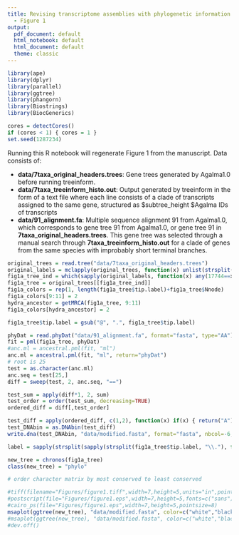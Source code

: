 ```yaml
---
title: Revising transcriptome assemblies with phylogenetic information in Agalma1.0
  - Figure 1
output:
  pdf_document: default
  html_notebook: default
  html_document: default
  theme: classic
---
```


```r
library(ape)
library(dplyr)
library(parallel)
library(ggtree)
library(phangorn)
library(Biostrings)
library(BiocGenerics)

cores = detectCores()
if (cores < 1) { cores = 1 }
set.seed(1287234)
```

Running this R notebook will regenerate Figure 1 from the manuscript. Data consists of:

- **data/7taxa_original_headers.trees**: Gene trees generated by Agalma1.0 before running treeinform.
- **data/7taxa_treeinform_histo.out**: Output generated by treeinform in the form of a text file where each line consists of a clade of transcripts assigned to the same gene, structured as \$subtree_height \$Agalma IDs of transcripts
- **data/91_alignment.fa**: Multiple sequence alignment 91 from Agalma1.0, which corresponds to gene tree 91 from Agalma1.0, or gene tree 91 in **7taxa_original_headers.trees**. This gene tree was selected through a manual search through **7taxa_treeinform_histo.out** for a clade of genes from the same species with improbably short terminal branches.

```r
original_trees = read.tree("data/7taxa_original_headers.trees")
original_labels = mclapply(original_trees, function(x) unlist(strsplit(x$tip.label, "@")))
fig1a_tree_ind = which(sapply(original_labels, function(x) any(17744==x) & any(17745==x) & any(17743==x)))
fig1a_tree = original_trees[[fig1a_tree_ind]]
fig1a_colors = rep(1, length(fig1a_tree$tip.label)+fig1a_tree$Nnode)
fig1a_colors[9:11] = 2
hydra_ancestor = getMRCA(fig1a_tree, 9:11)
fig1a_colors[hydra_ancestor] = 2

fig1a_tree$tip.label = gsub("@", ".", fig1a_tree$tip.label)

phyDat = read.phyDat("data/91_alignment.fa", format="fasta", type="AA")
fit = pml(fig1a_tree, phyDat)
#anc.ml = ancestral.pml(fit, "ml")
anc.ml = ancestral.pml(fit, "ml", return="phyDat")
# root is 25
test = as.character(anc.ml)
anc.seq = test[25,]
diff = sweep(test, 2, anc.seq, "==")

test_sum = apply(diff*1, 2, sum)
test_order = order(test_sum, decreasing=TRUE)
ordered_diff = diff[,test_order]

test_diff = apply(ordered_diff, c(1,2), function(x) if(x) { return("A") } else { return("C") })
test_DNAbin = as.DNAbin(test_diff)
write.dna(test_DNAbin, "data/modified.fasta", format="fasta", nbcol=-6, colsep='')

label = sapply(strsplit(sapply(strsplit(fig1a_tree$tip.label, "\\."), function(x) x[1]), "_"), function(x) x[1])

new_tree = chronos(fig1a_tree)
class(new_tree) = "phylo"

# order character matrix by most conserved to least conserved
```

```r
#tiff(filename="Figures/figure1.tiff",width=7,height=5,units="in",pointsize=8,res=350)
#postscript(file="Figures/figure1.eps",width=7,height=5,fonts=c("sans"))
#cairo_ps(file="Figures/figure1.eps",width=7,height=5,pointsize=8)
msaplot(ggtree(new_tree), "data/modified.fasta", color=c("white","black","white","white"), offset=0.3, width=0.8) + geom_tiplab(size=5, aes(color=fig1a_colors), label=label) + geom_cladelabel(node=hydra_ancestor, label="Hydra")
#msaplot(ggtree(new_tree), "data/modified.fasta", color=c("white","black","white","white"), offset=0.3, width=0.8) + geom_tiplab(size=5, label=label) + geom_hilight(node=hydra_ancestor, extend=0.25, fill='grey')
#dev.off()
```